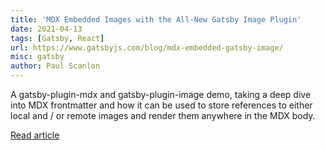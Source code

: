 ---
title: 'MDX Embedded Images with the All-New Gatsby Image Plugin'
date: 2021-04-13
tags: [Gatsby, React]
url: https://www.gatsbyjs.com/blog/mdx-embedded-gatsby-image/
misc: gatsby
author: Paul Scanlon
---

A gatsby-plugin-mdx and gatsby-plugin-image demo, taking a deep dive into MDX frontmatter and how it can be used to
store references to either local and / or remote images and render them anywhere in the MDX body.

[Read article](https://www.gatsbyjs.com/blog/mdx-embedded-gatsby-image/)
